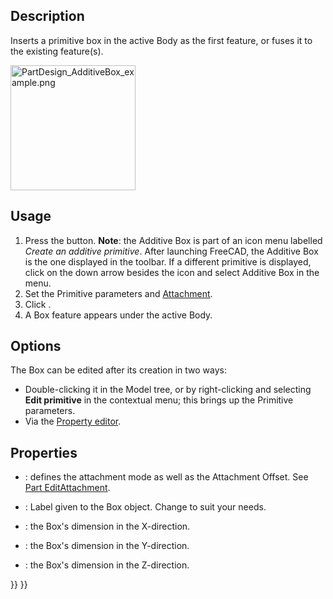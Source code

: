 <languages/>
<translate>

<!--T:12-->
{{Docnav
|[[PartDesign_AdditiveHelix|Additive helix]]
|[[PartDesign_AdditiveCylinder|Additive cylinder]]
|[[PartDesign_Workbench|PartDesign]]
|IconL=PartDesign_AdditiveHelix.svg
|IconR=PartDesign_AdditiveCylinder.svg
|IconC=Workbench_PartDesign.svg
}}

<!--T:1-->
{{GuiCommand
|Name=PartDesign AdditiveBox
|MenuLocation=Part Design → Create an additive primitive → Additive Box
|Workbenches=[[PartDesign_Workbench|PartDesign]]
|Version=0.17
|SeeAlso=[[PartDesign_CompPrimitiveAdditive|PartDesign CompPrimitiveAdditive]], [[PartDesign_SubtractiveBox|PartDesign SubtractiveBox]]
}}

==Description== <!--T:2-->

<!--T:3-->
Inserts a primitive box in the active Body as the first feature, or fuses it to the existing feature(s).

</translate>
[[File:PartDesign_AdditiveBox_example.png|200px]]
<translate>

==Usage== <!--T:6-->

<!--T:7-->
# Press the {{Button|[[Image:PartDesign AdditiveBox.svg|24px]] '''Additive Box'''}} button. '''Note''': the Additive Box is part of an icon menu labelled ''Create an additive primitive''. After launching FreeCAD, the Additive Box is the one displayed in the toolbar. If a different primitive is displayed, click on the down arrow besides the icon and select Additive Box in the menu.
# Set the Primitive parameters and [[Part_EditAttachment|Attachment]].
# Click {{Button|OK}}.
# A Box feature appears under the active Body.

==Options== <!--T:8-->

<!--T:9-->
The Box can be edited after its creation in two ways:
* Double-clicking it in the Model tree, or by right-clicking and selecting '''Edit primitive''' in the contextual menu; this brings up the Primitive parameters.
* Via the [[Property_editor|Property editor]].

==Properties== <!--T:10-->

<!--T:11-->
* {{PropertyData|Attachment}}: defines the attachment mode as well as the Attachment Offset. See [[Part_EditAttachment|Part EditAttachment]].
* {{PropertyData|Label}}: Label given to the Box object. Change to suit your needs.
* {{PropertyData|Length}}: the Box's dimension in the X-direction.
* {{PropertyData|Width}}: the Box's dimension in the Y-direction.
* {{PropertyData|Height}}: the Box's dimension in the Z-direction.


<!--T:13-->
{{Docnav
|[[PartDesign_AdditiveHelix|Additive helix]]
|[[PartDesign_AdditiveCylinder|Additive cylinder]]
|[[PartDesign_Workbench|PartDesign]]
|IconL=PartDesign_AdditiveHelix.svg
|IconR=PartDesign_AdditiveCylinder.svg
|IconC=Workbench_PartDesign.svg
}}

</translate>
{{PartDesign_Tools_navi{{#translation:}}}}
{{Userdocnavi{{#translation:}}}}